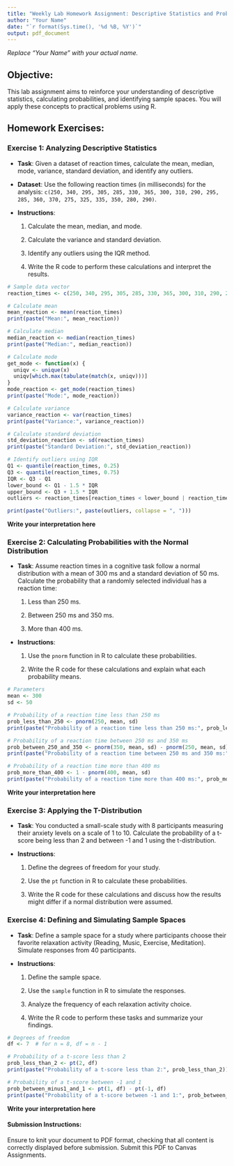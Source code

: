 ```yaml
---
title: "Weekly Lab Homework Assignment: Descriptive Statistics and Probability"
author: "Your Name"
date: "`r format(Sys.time(), '%d %B, %Y')`"
output: pdf_document
---
```


*Replace "Your Name" with your actual name.*

## Objective:

This lab assignment aims to reinforce your understanding of descriptive statistics, calculating probabilities, and identifying sample spaces. You will apply these concepts to practical problems using R.

## Homework Exercises:

### Exercise 1: Analyzing Descriptive Statistics

-   **Task**: Given a dataset of reaction times, calculate the mean, median, mode, variance, standard deviation, and identify any outliers.

-   **Dataset**: Use the following reaction times (in milliseconds) for the analysis: `c(250, 340, 295, 305, 285, 330, 365, 300, 310, 290, 295, 285, 360, 370, 275, 325, 335, 350, 280, 290)`.

-   **Instructions**:

    1.  Calculate the mean, median, and mode.

    2.  Calculate the variance and standard deviation.

    3.  Identify any outliers using the IQR method.

    4.  Write the R code to perform these calculations and interpret the results.

```r
# Sample data vector
reaction_times <- c(250, 340, 295, 305, 285, 330, 365, 300, 310, 290, 295, 285, 360, 370, 275, 325, 335, 350, 280, 290)

# Calculate mean
mean_reaction <- mean(reaction_times)
print(paste("Mean:", mean_reaction))

# Calculate median
median_reaction <- median(reaction_times)
print(paste("Median:", median_reaction))

# Calculate mode
get_mode <- function(x) {
  uniqv <- unique(x)
  uniqv[which.max(tabulate(match(x, uniqv)))]
}
mode_reaction <- get_mode(reaction_times)
print(paste("Mode:", mode_reaction))

# Calculate variance
variance_reaction <- var(reaction_times)
print(paste("Variance:", variance_reaction))

# Calculate standard deviation
std_deviation_reaction <- sd(reaction_times)
print(paste("Standard Deviation:", std_deviation_reaction))

# Identify outliers using IQR
Q1 <- quantile(reaction_times, 0.25)
Q3 <- quantile(reaction_times, 0.75)
IQR <- Q3 - Q1
lower_bound <- Q1 - 1.5 * IQR
upper_bound <- Q3 + 1.5 * IQR
outliers <- reaction_times[reaction_times < lower_bound | reaction_times > upper_bound]

print(paste("Outliers:", paste(outliers, collapse = ", ")))

```

**Write your interpretation here**

### Exercise 2: Calculating Probabilities with the Normal Distribution

-   **Task**: Assume reaction times in a cognitive task follow a normal distribution with a mean of 300 ms and a standard deviation of 50 ms. Calculate the probability that a randomly selected individual has a reaction time:

    1.  Less than 250 ms.

    2.  Between 250 ms and 350 ms.

    3.  More than 400 ms.

-   **Instructions**:

    1.  Use the `pnorm` function in R to calculate these probabilities.

    2.  Write the R code for these calculations and explain what each probability means.

```r
# Parameters
mean <- 300
sd <- 50

# Probability of a reaction time less than 250 ms
prob_less_than_250 <- pnorm(250, mean, sd)
print(paste("Probability of a reaction time less than 250 ms:", prob_less_than_250))

# Probability of a reaction time between 250 ms and 350 ms
prob_between_250_and_350 <- pnorm(350, mean, sd) - pnorm(250, mean, sd)
print(paste("Probability of a reaction time between 250 ms and 350 ms:", prob_between_250_and_350))

# Probability of a reaction time more than 400 ms
prob_more_than_400 <- 1 - pnorm(400, mean, sd)
print(paste("Probability of a reaction time more than 400 ms:", prob_more_than_400))

```

**Write your interpretation here**

### Exercise 3: Applying the T-Distribution

-   **Task**: You conducted a small-scale study with 8 participants measuring their anxiety levels on a scale of 1 to 10. Calculate the probability of a t-score being less than 2 and between -1 and 1 using the t-distribution.

-   **Instructions**:

    1.  Define the degrees of freedom for your study.

    2.  Use the `pt` function in R to calculate these probabilities.

    3.  Write the R code for these calculations and discuss how the results might differ if a normal distribution were assumed.

### Exercise 4: Defining and Simulating Sample Spaces

-   **Task**: Define a sample space for a study where participants choose their favorite relaxation activity (Reading, Music, Exercise, Meditation). Simulate responses from 40 participants.

-   **Instructions**:

    1.  Define the sample space.

    2.  Use the `sample` function in R to simulate the responses.

    3.  Analyze the frequency of each relaxation activity choice.

    4.  Write the R code to perform these tasks and summarize your findings.

```r
# Degrees of freedom
df <- 7  # for n = 8, df = n - 1

# Probability of a t-score less than 2
prob_less_than_2 <- pt(2, df)
print(paste("Probability of a t-score less than 2:", prob_less_than_2))

# Probability of a t-score between -1 and 1
prob_between_minus1_and_1 <- pt(1, df) - pt(-1, df)
print(paste("Probability of a t-score between -1 and 1:", prob_between_minus1_and_1))

```

**Write your interpretation here**


#### Submission Instructions:

Ensure to knit your document to PDF format, checking that all content is correctly displayed before submission. Submit this PDF to Canvas Assignments.
